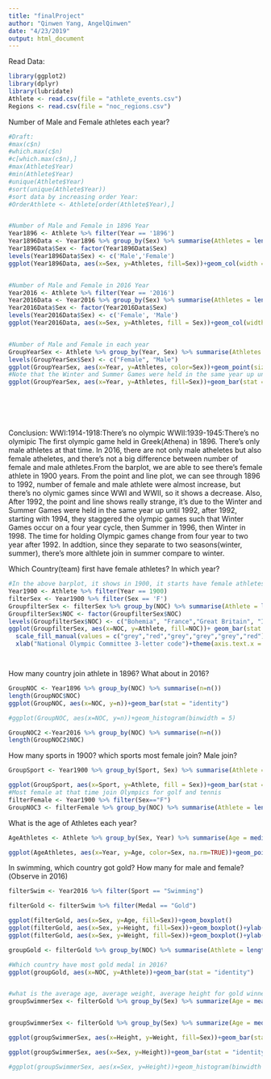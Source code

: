 ```yaml
---
title: "finalProject"
author: "Qinwen Yang, AngelQinwen"
date: "4/23/2019"
output: html_document
---
```




Read Data:
```r
library(ggplot2)
library(dplyr)
library(lubridate)
Athlete <- read.csv(file = "athlete_events.csv")
Regions <- read.csv(file = "noc_regions.csv")
```



Number of Male and Female athletes each year?
```r
#Draft:
#max(c$n)
#which.max(c$n)
#c[which.max(c$n),]
#max(Athlete$Year)
#min(Athlete$Year)
#unique(Athlete$Year)
#sort(unique(Athlete$Year))
#sort data by increasing order Year:
#OrderAthlete <- Athlete[order(Athlete$Year),]


#Number of Male and Female in 1896 Year
Year1896 <- Athlete %>% filter(Year == '1896')
Year1896Data <- Year1896 %>% group_by(Sex) %>% summarise(Athletes = length(unique(Name)))
Year1896Data$Sex <- factor(Year1896Data$Sex)
levels(Year1896Data$Sex) <- c('Male','Female')
ggplot(Year1896Data, aes(x=Sex, y=Athletes, fill=Sex))+geom_col(width = 0.3)+scale_fill_manual(values = "#00e6e6")+geom_label(aes(label = Athletes))+ylab('Number of Athletes')+ylim(c(0,200))


#Number of Male and Female in 2016 Year
Year2016 <- Athlete %>% filter(Year == '2016')
Year2016Data <- Year2016 %>% group_by(Sex) %>% summarise(Athletes = length(unique(Name)))
Year2016Data$Sex <- factor(Year2016Data$Sex)
levels(Year2016Data$Sex) <- c('Female', 'Male')
ggplot(Year2016Data, aes(x=Sex, y=Athletes, fill = Sex))+geom_col(width = 0.5)+geom_label(aes(label = Athletes))+ylab('Number of Athletes')


#Number of Male and Female in each year
GroupYearSex <- Athlete %>% group_by(Year, Sex) %>% summarise(Athletes = length(unique(Name)))
levels(GroupYearSex$Sex) <- c("Female", "Male")
ggplot(GroupYearSex, aes(x=Year, y=Athletes, color=Sex))+geom_point(size=5)+geom_line(size=1)+ylab("Number of Athletes")+scale_color_manual(values = c("red","blue"))
#Note that the Winter and Summer Games were held in the same year up until 1992, after 1992, starting with 1994, they staggered the olympic games such that Winter Games occur on a four year cycle, then Summer in 1996, then Winter in 1998. The time for holding Olympic games change from four year to two year after 1992.
ggplot(GroupYearSex, aes(x=Year, y=Athletes, fill=Sex))+geom_bar(stat = "identity")+ylab("Number of Athletes")







```
Conclusion:
WWI:1914-1918:There's no olympic
WWII:1939-1945:There's no olymipic
The first olympic game held in Greek(Athena) in 1896. There's only male athletes at that time. In 2016, there are not only male atheletes but also female atheletes, and there's not a big difference between number of female and male athletes.From the barplot, we are able to see there's female athlete in 1900 years. From the point and line plot, we can see through 1896 to 1992, number of female and male athlete were almost increase, but there's no olymic games since WWI and WWII, so it shows a decrease. Also, After 1992, the point and line shows really strange, it's due to the Winter and Summer Games were held in the same year up until 1992, after 1992, starting with 1994, they staggered the olympic games such that Winter Games occur on a four year cycle, then Summer in 1996, then Winter in 1998. The time for holding Olympic games change from four year to two year after 1992. In addtion, since they separate to two seasons(winter, summer), there's more althlete join in summer compare to winter.



Which Country(team) first have female athletes? In which year? 
```r
#In the above barplot, it shows in 1900, it starts have female athletes.
Year1900 <- Athlete %>% filter(Year == 1900)
filterSex <- Year1900 %>% filter(Sex == 'F')
GroupfilterSex <- filterSex %>% group_by(NOC) %>% summarise(Athlete = length(unique(ID)))
GroupfilterSex$NOC <- factor(GroupfilterSex$NOC)
levels(GroupfilterSex$NOC) <- c("Bohemia", "France","Great Britain", "Italy","Switzerland","United States")
ggplot(GroupfilterSex, aes(x=NOC, y=Athlete, fill=NOC))+ geom_bar(stat = "identity")+ylim(c(0,15))+ylab("Number of Athletes")+
  scale_fill_manual(values = c("grey","red","grey","grey","grey","red"))+
  xlab("National Olympic Committee 3-letter code")+theme(axis.text.x = element_text(angle=45, hjust=1))+geom_text(aes(label = Athlete))




```

How many country join athlete in 1896? What about in 2016?
```r
GroupNOC <- Year1896 %>% group_by(NOC) %>% summarise(n=n())
length(GroupNOC$NOC)
ggplot(GroupNOC, aes(x=NOC, y=n))+geom_bar(stat = "identity")

#ggplot(GroupNOC, aes(x=NOC, y=n))+geom_histogram(binwidth = 5)

GroupNOC2 <-Year2016 %>% group_by(NOC) %>% summarise(n=n())
length(GroupNOC2$NOC)
```

How many sports in 1900? which sports most female join? Male join?
```r
GroupSport <- Year1900 %>% group_by(Sport, Sex) %>% summarise(Athlete = length(unique(Name)))

ggplot(GroupSport, aes(x=Sport, y=Athlete, fill = Sex))+geom_bar(stat = "identity")+theme(axis.text.x = element_text(angle = 90, hjust = 1))
#Most female at that time join Olympics for golf and tennis
filterFemale <- Year1900 %>% filter(Sex=="F")
GroupNOC3 <- filterFemale %>% group_by(NOC) %>% summarise(Athlete = length(unique(Name)))
```

What is the age of Athletes each year?
```r
AgeAthletes <- Athlete %>% group_by(Sex, Year) %>% summarise(Age = median(Age))

ggplot(AgeAthletes, aes(x=Year, y=Age, color=Sex, na.rm=TRUE))+geom_point()+geom_line()+ylim(c(1, 50))+theme_minimal()
```


In swimming, which country got gold? How many for male and female?(Observe in 2016)
```r
filterSwim <- Year2016 %>% filter(Sport == "Swimming")

filterGold <- filterSwim %>% filter(Medal == "Gold")

ggplot(filterGold, aes(x=Sex, y=Age, fill=Sex))+geom_boxplot()
ggplot(filterGold, aes(x=Sex, y=Height, fill=Sex))+geom_boxplot()+ylab("Height (cm)")
ggplot(filterGold, aes(x=Sex, y=Weight, fill=Sex))+geom_boxplot()+ylab("Weight (kg)")

groupGold <- filterGold %>% group_by(NOC) %>% summarise(Athlete = length(unique(Name)))

#Which country have most gold medal in 2016?
ggplot(groupGold, aes(x=NOC, y=Athlete))+geom_bar(stat = "identity")


#what is the average age, average weight, average height for gold winner swimmer?
groupSwimmerSex <- filterGold %>% group_by(Sex) %>% summarize(Age = mean(Age, na.rm = TRUE), Height = mean(Height, na.rm = TRUE), Weight = mean(Weight, na.rm = TRUE))


groupSwimmerSex <- filterGold %>% group_by(Sex) %>% summarize(Age = median(Age, na.rm = TRUE), Height = median(Height, na.rm = TRUE), Weight = median(Weight, na.rm = TRUE))

ggplot(groupSwimmerSex, aes(x=Height, y=Weight, fill=Sex))+geom_bar(stat = "identity")

ggplot(groupSwimmerSex, aes(x=Sex, y=Height))+geom_bar(stat = "identity")

#ggplot(groupSwimmerSex, aes(x=Sex, y=Height))+geom_histogram(binwidth = 3, stat = "bin", position="stack", bins = 5)
```



